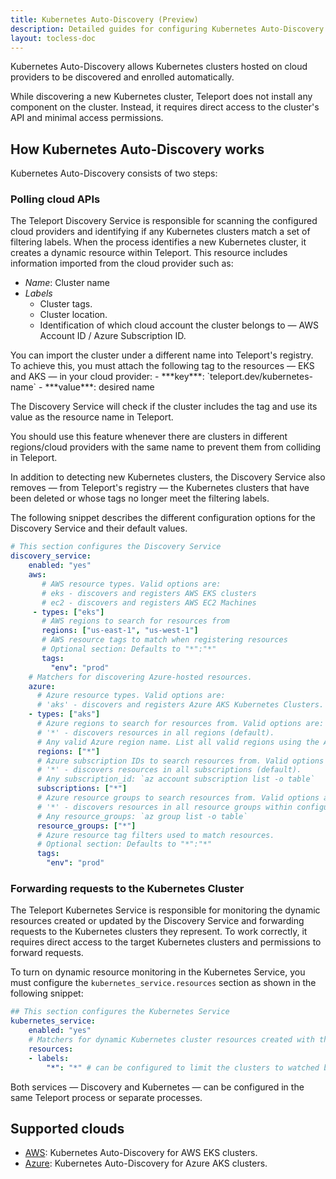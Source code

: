 ```yaml
---
title: Kubernetes Auto-Discovery (Preview)
description: Detailed guides for configuring Kubernetes Auto-Discovery.
layout: tocless-doc
---
```


Kubernetes Auto-Discovery allows Kubernetes clusters 
hosted on cloud providers to be discovered and enrolled automatically. 

While discovering a new Kubernetes cluster, Teleport does not install any component 
on the cluster. Instead, it requires direct access to the cluster's API and minimal access permissions.

## How Kubernetes Auto-Discovery works

Kubernetes Auto-Discovery consists of two steps:

### Polling cloud APIs

The Teleport Discovery Service is responsible for scanning the configured cloud 
providers and identifying if any Kubernetes clusters match a set of filtering labels. 
When the process identifies a new Kubernetes cluster, it creates a dynamic 
resource within Teleport. This resource includes information imported from the 
cloud provider such as:

- *Name*: Cluster name 
- *Labels*
  - Cluster tags.
  - Cluster location.
  - Identification of which cloud account the cluster belongs to — AWS Account ID / Azure Subscription ID.

<Notice type="tip">
You can import the cluster under a different name into Teleport's registry. 
To achieve this, you must attach the following tag to the resources — EKS and AKS — in your cloud provider:
 - ***key***: `teleport.dev/kubernetes-name` 
 - ***value***: desired name 

The Discovery Service will check if the cluster includes the tag and use its value 
as the resource name in Teleport.

You should use this feature whenever there are clusters in different regions/cloud providers 
with the same name to prevent them from colliding in Teleport.

</Notice>

In addition to detecting new Kubernetes clusters, the Discovery Service also removes 
— from Teleport's registry — the Kubernetes clusters that have been deleted or whose tags 
no longer meet the filtering labels.

The following snippet describes the different configuration options for the Discovery Service 
and their default values.

```yaml
# This section configures the Discovery Service
discovery_service:
    enabled: "yes"
    aws:
       # AWS resource types. Valid options are:
       # eks - discovers and registers AWS EKS clusters
       # ec2 - discovers and registers AWS EC2 Machines
     - types: ["eks"]
       # AWS regions to search for resources from
       regions: ["us-east-1", "us-west-1"]
       # AWS resource tags to match when registering resources
       # Optional section: Defaults to "*":"*"
       tags:
         "env": "prod"
    # Matchers for discovering Azure-hosted resources.
    azure:
      # Azure resource types. Valid options are:
      # 'aks' - discovers and registers Azure AKS Kubernetes Clusters.
    - types: ["aks"]
      # Azure regions to search for resources from. Valid options are:
      # '*' - discovers resources in all regions (default).
      # Any valid Azure region name. List all valid regions using the Azure "az" cli: `az account list-locations -o table`
      regions: ["*"]
      # Azure subscription IDs to search resources from. Valid options are:
      # '*' - discovers resources in all subscriptions (default).
      # Any subscription_id: `az account subscription list -o table`
      subscriptions: ["*"]
      # Azure resource groups to search resources from. Valid options are:
      # '*' - discovers resources in all resource groups within configured subscription(s) (default).
      # Any resource_groups: `az group list -o table`
      resource_groups: ["*"]
      # Azure resource tag filters used to match resources.
      # Optional section: Defaults to "*":"*"
      tags:
        "env": "prod"
```

### Forwarding requests to the Kubernetes Cluster

The Teleport Kubernetes Service is responsible for monitoring the dynamic resources created or 
updated by the Discovery Service and forwarding requests to the Kubernetes clusters they represent.
To work correctly, it requires direct access to the target Kubernetes clusters and 
permissions to forward requests.

To turn on dynamic resource monitoring in the Kubernetes Service, you must configure 
the `kubernetes_service.resources` section as shown in the following snippet:

```yaml
## This section configures the Kubernetes Service
kubernetes_service:
    enabled: "yes"
    # Matchers for dynamic Kubernetes cluster resources created with the "tctl create" command or by Kubernetes auto-discovery.
    resources:
    - labels:
        "*": "*" # can be configured to limit the clusters to watched by this service.
```

Both services — Discovery and Kubernetes — can be configured in the same 
Teleport process or separate processes. 

## Supported clouds

- [AWS](./discovery/aws.mdx): Kubernetes Auto-Discovery for AWS EKS clusters.
- [Azure](./discovery/azure.mdx): Kubernetes Auto-Discovery for Azure AKS clusters.

